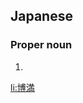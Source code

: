 ==Japanese==
{{ja-kanjitab|ひろ|みつ}}

===Proper noun===
{{ja-pos|proper|ひろみつ|kyu=博滿}}

# {{given name|male|lang=ja|sort=ひろみつ}}

[[li:博満]]